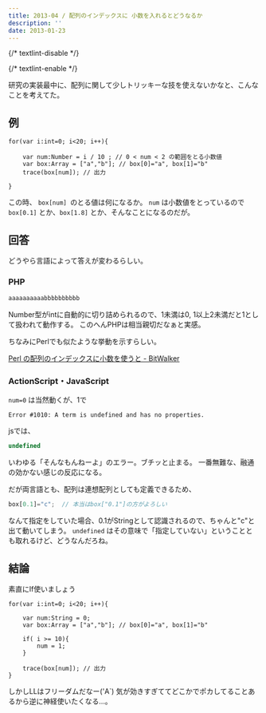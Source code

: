 ```yaml
---
title: 2013-04 / 配列のインデックスに 小数を入れるとどうなるか
description: ''
date: 2013-01-23
---
```


{/* textlint-disable */}


{/* textlint-enable */}

研究の実装最中に、配列に関して少しトリッキーな技を使えないかなと、こんなことを考えてた。

## 例

```actionscript-3
for(var i:int=0; i<20; i++){

    var num:Number = i / 10 ; // 0 < num < 2 の範囲をとる小数値
    var box:Array = ["a","b"]; // box[0]="a", box[1]="b"
    trace(box[num]); // 出力

}
```

この時、 `box[num] `のとる値は何になるか。
`num` は小数値をとっているので `box[0.1]` とか、`box[1.8]` とか、そんなことになるのだが。

## 回答

どうやら言語によって答えが変わるらしい。

### PHP

```php
aaaaaaaaaabbbbbbbbbb
```

Number型がintに自動的に切り詰められるので、1未満は0, 1以上2未満だと1として扱われて動作する。
このへんPHPは相当親切だなぁと実感。

ちなみにPerlでも似たような挙動を示すらしい。

[Perl の配列のインデックスに小数を使うと - BitWalker](http://bitwalker.dtiblog.com/blog-entry-112.html)

### ActionScript・JavaScript

`num=0` は当然動くが、1で

```actionscript-3
Error #1010: A term is undefined and has no properties.
```

jsでは、

```js
undefined
```

いわゆる「そんなもんねーよ」のエラー。ブチッと止まる。
一番無難な、融通の効かない感じの反応になる。


だが両言語とも、配列は連想配列としても定義できるため、

```js
box[0.1]="c";  // 本当はbox["0.1"]の方がよろしい
```

なんて指定をしていた場合、0.1がStringとして認識されるので、ちゃんと"c"と出て動いてしまう。
`undefined` はその意味で「指定していない」ということとも取れるけど、どうなんだろね。

## 結論

素直にIf使いましょう

```actionscript-3
for(var i:int=0; i<20; i++){
    
    var num:String = 0;
    var box:Array = ["a","b"]; // box[0]="a", box[1]="b"

    if( i >= 10){
        num = 1;
    }

    trace(box[num]); // 出力
}
```

しかしLLはフリーダムだなー('A`)
気が効きすぎててどこかでポカしてることあるから逆に神経使いたくなる…。
